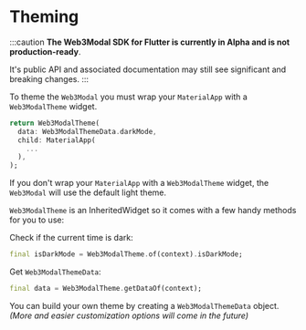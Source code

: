 # Theming

:::caution
**The Web3Modal SDK for Flutter is currently in Alpha and is not production-ready**.

It's public API and associated documentation may still see significant and breaking changes.
:::

To theme the `Web3Modal` you must wrap your `MaterialApp` with a `Web3ModalTheme` widget.

```dart
return Web3ModalTheme(
  data: Web3ModalThemeData.darkMode,
  child: MaterialApp(
    ...
  ),
);
```

If you don't wrap your `MaterialApp` with a `Web3ModalTheme` widget, the `Web3Modal` will use the default light theme.

`Web3ModalTheme` is an InheritedWidget so it comes with a few handy methods for you to use:

Check if the current time is dark:
```dart
final isDarkMode = Web3ModalTheme.of(context).isDarkMode;
```

Get `Web3ModalThemeData`:
```dart
final data = Web3ModalTheme.getDataOf(context);
```

You can build your own theme by creating a `Web3ModalThemeData` object. _(More and easier customization options will come in the future)_